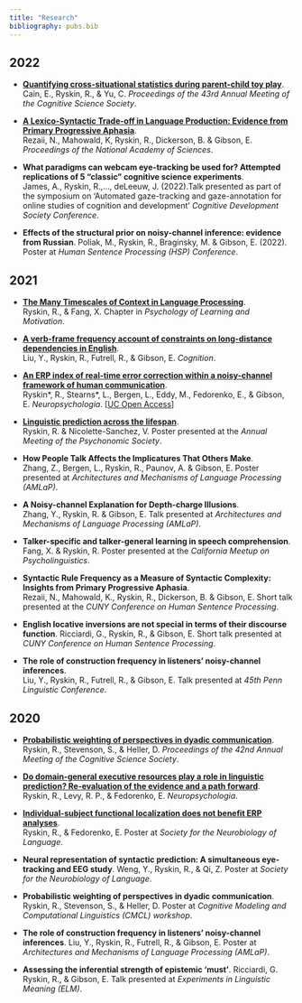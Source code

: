 ```yaml
---
title: "Research"
bibliography: pubs.bib
---
```




## 2022

- [**Quantifying cross-situational statistics during parent-child toy play**](https://escholarship.org/content/qt7w66j9bd/qt7w66j9bd.pdf). <br /> Cain, E., Ryskin, R., & Yu, C. _Proceedings of the 43rd Annual Meeting of the Cognitive Science Society_.

 - [**A Lexico-Syntactic Trade-off in Language Production: Evidence from Primary Progressive Aphasia**](https://doi.org/10.1073/pnas.2120203119). <br /> Rezaii, N., Mahowald, K, Ryskin, R., Dickerson, B. & Gibson, E. _Proceedings of the National Academy of Sciences_.

- **What paradigms can webcam eye-tracking be used for? Attempted replications of 5 “classic” cognitive science experiments**. <br />James, A., Ryskin, R.,..., deLeeuw, J. (2022).Talk presented as part of the symposium on 'Automated gaze-tracking and gaze-annotation for online studies of cognition and development' _Cognitive Development Society Conference_.

- **Effects of the structural prior on noisy-channel inference: evidence from Russian**. Poliak, M., Ryskin, R., Braginsky, M. & Gibson, E. (2022). <br /> Poster at _Human Sentence Processing (HSP) Conference_.

## 2021

 - [**The Many Timescales of Context in Language Processing**](pdfs/Ryskin and Fang - 2021 - The many timescales of context in language process.pdf). <br /> Ryskin, R., & Fang, X.  Chapter in _Psychology of Learning and Motivation_. 

 - [**A verb-frame frequency account of constraints on long-distance dependencies in English**](https://doi.org/10.1016/j.cognition.2021.104902).<br />
 Liu, Y., Ryskin, R., Futrell, R., & Gibson, E. _Cognition_.

 - [**An ERP index of real-time error correction within a noisy-channel framework of human communication**](https://doi.org/10.1016/j.neuropsychologia.2021.107855). <br />
Ryskin\*, R., Stearns\*, L., Bergen, L., Eddy, M., Fedorenko, E., & Gibson, E. _Neuropsychologia_. [[UC Open Access](https://escholarship.org/uc/item/8f72t5x7)] 

- [**Linguistic prediction across the lifespan**](pdfs/Pnomics2021_pred_age.pdf). </br> Ryskin, R. \& Nicolette-Sanchez, V. Poster presented at the _Annual Meeting of the Psychonomic Society_.

- **How People Talk Affects the Implicatures That Others Make**. </br> Zhang, Z., Bergen, L., Ryskin, R., Paunov, A. \& Gibson, E. Poster presented at _Architectures and Mechanisms of Language Processing (AMLaP)_.

- **A Noisy-channel Explanation for Depth-charge Illusions**. </br>
Zhang, Y., Ryskin, R. & Gibson, E. Talk presented at _Architectures and Mechanisms of Language Processing (AMLaP)_.

- **Talker-specific and talker-general learning in speech comprehension**. </br> Fang, X. & Ryskin, R. Poster presented at the _California Meetup on Psycholinguistics_.

- **Syntactic Rule Frequency as a Measure of Syntactic Complexity: Insights from Primary Progressive Aphasia**. </br> Rezaii, N., Mahowald, K., Ryskin, R., Dickerson, B. & Gibson, E.  Short talk presented at the _CUNY Conference on Human Sentence Processing_.

- **English locative inversions are not special in terms of their discourse function**. Ricciardi, G., Ryskin, R., & Gibson, E.  Short talk presented at _CUNY Conference on Human Sentence Processing_.

- **The role of construction frequency in listeners’ noisy-channel inferences**. </br> Liu, Y., Ryskin, R., Futrell, R., & Gibson, E. Talk presented at _45th Penn Linguistic Conference_.

## 2020

 - [**Probabilistic weighting of perspectives in dyadic communication**](https://cognitivesciencesociety.org/cogsci20/papers/0050/index.html). </br> Ryskin, R., Stevenson, S., & Heller, D. _Proceedings of the 42nd Annual Meeting of the Cognitive Science Society_.

 - [**Do domain-general executive resources play a role in linguistic prediction? Re-evaluation of the evidence and a path forward**](https://doi.org/10.1016/j.neuropsychologia.2019.107258). </br> Ryskin, R., Levy, R. P., & Fedorenko, E. _Neuropsychologia_.


- [**Individual-subject functional localization does not benefit ERP analyses**](pdfs/SNL2020poster_ERPfuncLoc.pdf). </br> Ryskin, R., & Fedorenko, E. Poster at _Society for the Neurobiology of Language_.

- **Neural representation of syntactic prediction: A simultaneous eye-tracking and EEG study**.  Weng, Y., Ryskin, R., & Qi, Z. Poster at _Society for the Neurobiology of Language_.

- **Probabilistic weighting of perspectives in dyadic communication**. Ryskin, R., Stevenson, S., & Heller, D. Poster at _Cognitive Modeling and Computational Linguistics (CMCL) workshop_. 

- **The role of construction frequency in listeners’ noisy-channel inferences**. Liu, Y., Ryskin, R., Futrell, R., & Gibson, E. Poster at _Architectures and Mechanisms of Language Processing (AMLaP)_.

- **Assessing the inferential strength of epistemic 'must'**. Ricciardi, G. Ryskin, R., & Gibson, E. Talk presented at _Experiments in Linguistic Meaning (ELM)_.



